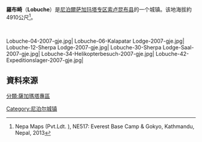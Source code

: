 {{Infobox settlement
|name          =  羅布崎
|other_name             = Lobuche
|native_name            = 
|nickname               = 
|settlement_type        = 村莊
|motto                  =
<!-- images and maps  -->
|image_skyline          = Lobuche.jpg
|imagesize              = 
|image_caption          = [[羅布崎峰|羅布崎峰]]山腳下的羅布崎
|image_flag             =
|image_seal             =
|image_map              =
|mapsize                =
|map_caption            =
|pushpin_map            =Nepal <!-- the name of a location map as per http://en.wikipedia.org/wiki/Template:Location_map -->
|pushpin_label_position =bottom
|pushpin_mapsize        = 300
|pushpin_map_caption    = 在尼泊爾的位置
<!-- Location -->
|subdivision_type       = 国家
|subdivision_name       = 尼泊尔
|subdivision_type1      = [[尼泊尔行政区划|专区]]
|subdivision_name1      = [[萨加玛塔专区|萨加玛塔专区]]
|subdivision_type2      = [[县_(尼泊尔)|县]]
|subdivision_name2      = [[索卢坤布县|索卢坤布县]]
|<!-- Politics -->
|government_footnotes   =
|government_type        =
|leader_title           =
|leader_name            =
|leader_title1          =  <!-- for places with, say, both a mayor and a city manager -->
|leader_name1           =
|established_title      =  <!-- Settled -->
|established_date       =
<!-- Area    -->
|unit_pref                =  <!--Enter: Imperial, if Imperial (metric) is desired-->
|area_footnotes           =
|area_total_km2           = <!-- ALL fields dealing with a measurements are subject to automatic unit conversion-->
<!-- Population   -->
|population_as_of               = 1991
|population_footnotes           =
|population_note                =
|population_total               = 
|population_blank1_title        = Ethnicities
|timezone               = [[尼泊爾時區|尼泊爾時區]] 
|utc_offset             = +5:45
|timezone_DST           =
|utc_offset_DST         =
|latd=27.948334 | latm= | lats= | latNS = N
|longd=86.810165 | longm= | longs= | longEW = E
|coordinates_display = title
|coordinates_type = region:NP
|elevation_footnotes    =  
|elevation_m            = 4910
|postal_code_type       = 
|postal_code            = 
|area_code              = 
|blank_name             =
|blank_info             =
|website                =
|footnotes              =
}}

'''羅布崎'''（'''Lobuche'''）是[[尼泊爾|尼泊爾]][[萨加玛塔专区|萨加玛塔专区]][[索卢昆布县|索卢昆布县]]的一个城镇。该地海拔約4910公尺<ref>Nepa Maps (Pvt.Ldt. ), NE517: Everest Base Camp & Gokyo, Kathmandu, Nepal, 2013</ref>。

<br><gallery class=center caption="羅布崎">
Lobuche-04-2007-gje.jpg|
Lobuche-06-Kalapatar Lodge-2007-gje.jpg|
Lobuche-12-Sherpa Lodge-2007-gje.jpg|
Lobuche-30-Sherpa Lodge-Saal-2007-gje.jpg|
Lobuche-34-Helikopterbesuch-2007-gje.jpg|
Lobuche-42-Expeditionslager-2007-gje.jpg|
</gallery>

==資料來源==
{{Reflist}}

[[Category:尼泊尔城镇|Category:尼泊尔城镇]]
[[分類:薩加瑪塔專區|分類:薩加瑪塔專區]]